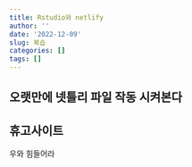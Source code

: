 ```yaml
---
title: Rstudio와 netlify
author: ''
date: '2022-12-09'
slug: 복습
categories: []
tags: []
---
```

## 오랫만에 넷틀리 파일 작동 시켜본다  
## 휴고사이트
우와 힘들어라
